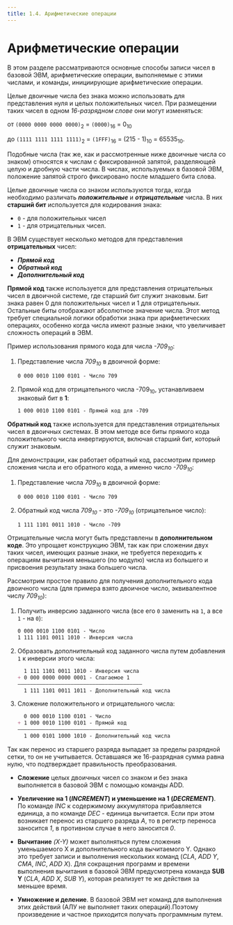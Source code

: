 ```yaml
---
title: 1.4. Арифметические операции
---
```


# Арифметические операции

В этом разделе рассматриваются основные способы записи чисел в базовой ЭВМ, арифметические операции, выполняемые с этими числами, и команды, инициирующие арифметические операции.

Целые двоичные числа без знака можно использовать для представления нуля и целых положительных чисел. 
При размещении таких чисел в одном *16-разрядном слове* они могут изменяться:

от `(0000 0000 0000 0000)`<sub>2</sub> = `(0000)`<sub>16</sub> = 0<sub>10</sub>

до `(1111 1111 1111 1111)`<sub>2</sub> = `(1FFF)`<sub>16</sub> = (215 - 1)<sub>10</sub> = 65535<sub>10</sub>.

Подобные числа (так же, как и рассмотренные ниже двоичные числа со знаком) относятся к числам с фиксированной запятой, разделяющей целую и дробную части числа. В числах, используемых в базовой ЭВМ, положение запятой строго фиксировано после младшего бита слова.

Целые двоичные числа со знаком используются тогда, когда необходимо различать ***положительные*** и ***отрицательные*** числа. В них **старший бит** используется для кодирования знака:
* `0` - для положительных чисел 
* `1` - для отрицательных чисел.

В ЭВМ существует несколько методов для представления **отрицательных** чисел:
- ***Прямой код***
- ***Обратный код***
- ***Дополнительный код***

**Прямой код** также используется для представления отрицательных чисел в двоичной системе, где старший бит служит знаковым. Бит знака равен 0 для положительных чисел и 1 для отрицательных. Остальные биты отображают абсолютное значение числа. Этот метод требует специальной логики обработки знака при арифметических операциях, особенно когда числа имеют разные знаки, что увеличивает сложность операций в ЭВМ.

Пример использования прямого кода для числа *-709<sub>10</sub>*:

1. Представление числа *709<sub>10</sub>* в двоичной форме:

    ```markdown
    0 000 0010 1100 0101 - Число 709
    ```

2. Прямой код для отрицательного числа -709<sub>10</sub>, устанавливаем знаковый бит в **1**:

    ```markdown
    1 000 0010 1100 0101 - Прямой код для -709
    ```

**Обратный код** также используется для представления отрицательных чисел в двоичных системах. В этом методе все биты прямого кода положительного числа инвертируются, включая старший бит, который служит знаковым. 

Для демонстрации, как работает обратный код, рассмотрим пример сложения числа и его обратного кода, а именно число *-709<sub>10</sub>*:

1. Представление числа *709<sub>10</sub>* в двоичной форме:

    ```markdown
    0 000 0010 1100 0101 - Число 709
    ```

2. Обратный код числа *709<sub>10</sub>* - это *-709<sub>10</sub>* (отрицательное число):

    ```markdown
    1 111 1101 0011 1010 - Число -709
    ```

Отрицательные числа могут быть представлены в **дополнительном коде**. Это упрощает конструкцию ЭВМ, так как при сложении двух таких чисел, имеющих разные знаки, не требуется переходить к операциям вычитания меньшего (по модулю) числа из большего и присвоения результату знака большего числа.

Рассмотрим простое правило для получения дополнительного кода двоичного числа (для примера взято двоичное число, эквивалентное числу *709<sub>10</sub>*):

1. Получить инверсию заданного числа (все его `0` заменить на `1`, а все `1` - на `0`):

    ```markdown
    0 000 0010 1100 0101 - Число
    1 111 1101 0011 1010 - Инверсия числа
    ```

2. Образовать дополнительный код заданного числа путем добавления `1` к инверсии этого числа:

    ```markdown
      1 111 1101 0011 1010 - Инверсия числа
    + 0 000 0000 0000 0001 - Слагаемое 1 
    ————————————————————————————————————————
	  1 111 1101 0011 1011 - Дополнительный код числа
    ```

3. Сложение положительного и отрицательного числа:

    ```markdown
      0 000 0010 1100 0101 - Число
    + 1 000 0010 1100 0101 - Прямой код
    ————————————————————————————————————
	  1 000 0101 1000 1010 - Дополнительный код числа
    ```

Так как перенос из старшего разряда выпадает за пределы разрядной сетки, то он не учитывается. Оставшаяся же 16-разрядная сумма равна нулю, что подтверждает правильность преобразования.

* **Сложение** целых двоичных чисел со знаком и без знака выполняется в базовой ЭВМ с помощью команды ADD.

* **Увеличение на 1 (*INCREMENT*) и уменьшение на 1 (*DECREMENT*)**.<br/>
По команде *INC* к содержимому аккумулятора прибавляется единица, а по команде *DEC* - единица вычитается. 
Если при этом возникает перенос из старшего разряда *А*, то в регистр переноса заносится *1*, в противном случае в него заносится *0*.

* **Вычитание** *(X-Y)* может выполняться путем сложения уменьшаемого X и дополнительного кода вычитаемого Y.
Однако это требует записи и выполнения нескольких команд (*CLA*, *ADD Y*, *CMA*, *INC*, *ADD X*). 
Для сокращения программ и времени выполнения вычитания в базовой ЭВМ предусмотрена команда **SUB Y** (*CLA*, *ADD X*, *SUB Y*), которая реализует те же действия за меньшее время.

* **Умножение и деление**. В базовой ЭВМ нет команд для выполнения этих действий (АЛУ не выполняет таких операций).Поэтому произведение и частное приходится получать программным путем.